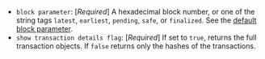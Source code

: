 - `block parameter`: [_Required_] A hexadecimal block number, or one of the string tags `latest`, `earliest`, `pending`, `safe`, or `finalized`. See the [default block parameter](https://ethereum.org/en/developers/docs/apis/json-rpc/#default-block).
- `show transaction details flag`: [_Required_] If set to `true`, returns the full transaction objects. If `false` returns only the hashes of the transactions.
